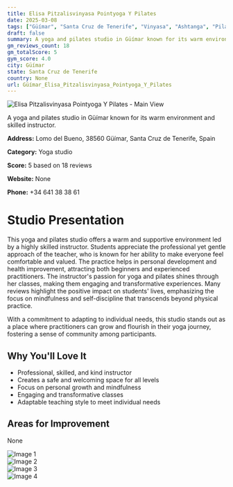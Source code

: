 ```yaml
---
title: Elisa Pitzalisvinyasa Pointyoga Y Pilates
date: 2025-03-08
tags: ["Güímar", "Santa Cruz de Tenerife", "Vinyasa", "Ashtanga", "Pilates", "welcoming atmosphere", "professionalism", "Güímar"]  
draft: false
summary: A yoga and pilates studio in Güímar known for its warm environment and skilled instructor.
gm_reviews_count: 18
gm_totalScore: 5
gym_score: 4.0
city: Güímar
state: Santa Cruz de Tenerife
country: None
url: Güímar_Elisa_Pitzalisvinyasa_Pointyoga_Y_Pilates
---
```


<div className="aspect-[16/9] relative my-8">
  <img 
    src="https://lh5.googleusercontent.com/p/AF1QipPknxEZi1u_9gyNsb77Ptz9Jke8DdPLgafNsriZ=w1920-h1080-k-no"
    alt="Elisa Pitzalisvinyasa Pointyoga Y Pilates - Main View"
    className="object-cover absolute inset-0 w-full h-full rounded-lg"
  />
</div>

A yoga and pilates studio in Güímar known for its warm environment and skilled instructor.

**Address:** Lomo del Bueno, 38560 Güímar, Santa Cruz de Tenerife, Spain

**Category:** Yoga studio

**Score:** 5 based on 18 reviews

**Website:** None

**Phone:** +34 641 38 38 61

# Studio Presentation

This yoga and pilates studio offers a warm and supportive environment led by a highly skilled instructor. Students appreciate the professional yet gentle approach of the teacher, who is known for her ability to make everyone feel comfortable and valued. The practice helps in personal development and health improvement, attracting both beginners and experienced practitioners. The instructor's passion for yoga and pilates shines through her classes, making them engaging and transformative experiences. Many reviews highlight the positive impact on students' lives, emphasizing the focus on mindfulness and self-discipline that transcends beyond physical practice.

With a commitment to adapting to individual needs, this studio stands out as a place where practitioners can grow and flourish in their yoga journey, fostering a sense of community among participants.

## Why You'll Love It

- Professional, skilled, and kind instructor
- Creates a safe and welcoming space for all levels
- Focus on personal growth and mindfulness
- Engaging and transformative classes
- Adaptable teaching style to meet individual needs

## Areas for Improvement

None

<div className="grid grid-cols-1 xl:grid-cols-2 gap-4 my-8">
<div className="aspect-[4/3] relative"><img src="https://lh5.googleusercontent.com/p/AF1QipPa02KeHQvXjEUfgZQNKpiLJqaz3I_EEQKveg4n=w1920-h1080-k-no" alt="Image 1" className="object-cover absolute inset-0 w-full h-full rounded-lg" /></div>
<div className="aspect-[4/3] relative"><img src="https://lh5.googleusercontent.com/p/AF1QipOdyZh9MGxfV7UDt0wT9_TLVOZ1b2ZZs4ctc6QQ=w1920-h1080-k-no" alt="Image 2" className="object-cover absolute inset-0 w-full h-full rounded-lg" /></div>
<div className="aspect-[4/3] relative"><img src="https://lh5.googleusercontent.com/p/AF1QipP__UBPztS8J5KB6NtjaJHZ3Vl4iKFzGWvyBfnU=w1920-h1080-k-no" alt="Image 3" className="object-cover absolute inset-0 w-full h-full rounded-lg" /></div>
<div className="aspect-[4/3] relative"><img src="https://lh5.googleusercontent.com/p/AF1QipMtcdo-hWJfmrFwnuYBRWZt4Ft8RyRvyQzSz2DF=w1920-h1080-k-no" alt="Image 4" className="object-cover absolute inset-0 w-full h-full rounded-lg" /></div>
</div>